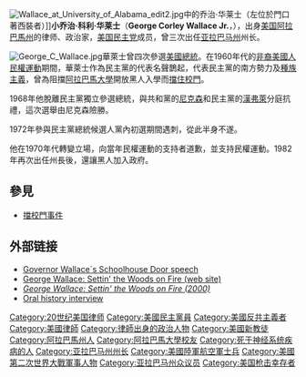 {{noteTA
|G1=美国总统
|G2=美国州份
}}
[[File:Wallace_at_University_of_Alabama_edit2.jpg|thumb]]中的乔治·华莱士（左位於門口著西裝者）]]'''小乔治·科利·华莱士'''（'''George Corley Wallace Jr.'''，{{bd|1919年|8月25日|1998年|9月13日|catIdx=Wallace}}），出身[[美国|美国]][[阿拉巴馬州|阿拉巴馬州]]的律师、政治家，[[美国民主党|美国民主党]]成员，曾三次出任[[亚拉巴马州|亚拉巴马州]]州长。

[[File:George_C_Wallace.jpg|thumb]]華萊士曾四次參選[[美國總統|美國總統]]。在1960年代的[[非裔美國人民權運動|非裔美國人民權運動]]期間，華萊士作為民主黨的代表名聲鵲起，代表民主黨的南方勢力及[[種族主義|種族主義]]，曾為阻擋[[阿拉巴馬大學|阿拉巴馬大學]]開放黑人入學而[[擋校門事件|擋住校門]]。

1968年他脫離民主黨獨立參選總統，與共和黨的[[理查德·尼克松|尼克森]]和民主黨的[[休伯特·汉弗莱|漢弗萊]]分庭抗禮，這次選舉由尼克森險勝。

1972年參與民主黨總統候選人黨內初選期間遇刺，從此半身不遂。

他在1970年代轉變立場，向當年民權運動的支持者道歉，並支持民權運動。1982年再次出任州長後，還讓黑人加入政府。

==參見==
*[[擋校門事件|擋校門事件]]

== 外部链接 ==
* [http://www.archives.state.al.us/govs_list/schooldoor.html   Governor Wallace`s Schoolhouse Door speech] {{Wayback|url=http://www.archives.state.al.us/govs_list/schooldoor.html |date=20020806081029 }}
* [http://www.pbs.org/wgbh/amex/wallace/ George Wallace: Settin' the Woods on Fire (web site)] {{Wayback|url=http://www.pbs.org/wgbh/amex/wallace/ |date=20170208075107 }}
* [http://www.imdb.com/title/tt0240534/ ''George Wallace: Settin' the Woods on Fire (2000)''] {{Wayback|url=http://www.imdb.com/title/tt0240534/ |date=20220509194318 }}
* [https://web.archive.org/web/20070627122633/http://docsouth.unc.edu/sohp/A-024/menu.html Oral history interview]
{{start box}}
{{succession box|[[福布·詹姆斯|福布·詹姆斯]]|[[H·盖伊·亨特|H·盖伊·亨特]]|[[阿拉巴馬州|阿拉巴馬州]]州長|1983年－1987年}}
{{succession box|[[艾伯特·布鲁尔|艾伯特·布鲁尔]]|[[福布·詹姆斯|福布·詹姆斯]]|[[亚拉巴马州|亚拉巴马州]]州长|1971年－1979年}}
{{succession box|[[约翰·马尔科姆·帕特森|约翰·马尔科姆·帕特森]]|[[勒伦·华莱士|勒伦·华莱士]]|[[亚拉巴马州|亚拉巴马州]]州长|1963年－1967年}}
{{end box}}
{{Authority control}}
{{US-poli-bio-stub}}
{{DEFAULTSORT:Wallace, George}}

[[Category:20世纪美国律师|Category:20世纪美国律师]]
[[Category:美國民主黨員|Category:美國民主黨員]]
[[Category:美國反共主義者|Category:美國反共主義者]]
[[Category:美國律師|Category:美國律師]]
[[Category:律師出身的政治人物|Category:律師出身的政治人物]]
[[Category:美國新教徒|Category:美國新教徒]]
[[Category:阿拉巴馬州人|Category:阿拉巴馬州人]]
[[Category:阿拉巴馬大學校友|Category:阿拉巴馬大學校友]]
[[Category:死于神经系统疾病的人|Category:死于神经系统疾病的人]]
[[Category:亚拉巴马州州长|Category:亚拉巴马州州长]]
[[Category:美國陸軍航空軍士兵|Category:美國陸軍航空軍士兵]]
[[Category:美國第二次世界大戰軍事人物|Category:美國第二次世界大戰軍事人物]]
[[Category:亚拉巴马州众议员|Category:亚拉巴马州众议员]]
[[Category:美国枪击幸存者|Category:美国枪击幸存者]]